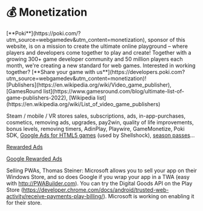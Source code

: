 
# 💰 Monetization

<div className="flex flex-col gap-5 mt-5">
  <div className="flex flex-col-reverse gap-5 lg:flex-row items-center">
    <div className="mx-auto w-full max-w-[110px] h-full max-h-[110px] flex items-center justify-center">
      <a
        href="https://poki.com/?utm_source=webgamedev&utm_content=monetization"
        target="_blank"
        rel="noopener"
      >
        <PokiLogo className="w-full" />
      </a>
    </div>
    <div>
      [**Poki**](https://poki.com/?utm_source=webgamedev&utm_content=monetization), sponsor of this website, is on a mission to
      create the ultimate online playground – where players and developers come together to play and
      create! Together with a growing 300+ game developer community and 50 million players each
      month, we're creating a new standard for web games. Interested in working together? [**Share
      your game with
      us**](https://developers.poki.com?utm_source=webgamedev&utm_content=monetization)!
    </div>

  </div>
</div>

<Todo>
  [Publishers](https://en.wikipedia.org/wiki/Video_game_publisher), [GamesRound
  list](https://www.gamesround.com/blog/ultimate-list-of-game-publishers-2022), [Wikipedia
  list](https://en.wikipedia.org/wiki/List_of_video_game_publishers)

Steam / mobile / VR stores sales, subscriptions, ads, in-app-purchases, cosmetics, removing ads, upgrades, pay2win, quality of life improvements, bonus levels, removing timers, AdinPlay, Playwire, GameMonetize, Poki SDK, [Google Ads for HTML5 games](https://developer.playcanvas.com/en/tutorials/google-ads-for-games/) (used by Shellshock), [season passes](<https://en.wikipedia.org/wiki/Season_pass_(video_games)>)...

[Rewarded Ads](https://admob.google.com/home/resources/rewarded-ads-win-for-everyone/)

[Google Rewarded Ads](https://developers.google.com/ad-placement/)

Selling PWAs, Thomas Steiner: Microsoft allows you to sell your app on their Windows Store, and so does Google if you wrap your app in a TWA (easy with http://PWABuilder.com). You can try the Digital Goods API on the Play Store (https://developer.chrome.com/docs/android/trusted-web-activity/receive-payments-play-billing/). Microsoft is working on enabling it for their store.

</Todo>
